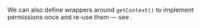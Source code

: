 
<PermissionsBasics />

We can also define wrappers around `getContext()` to implement permissions once and re-use them &mdash; see <Link href="/permissions" />.
